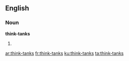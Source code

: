 ==English==

===Noun===
'''think-tanks'''

# {{plural of|think-tank}}

[[ar:think-tanks]]
[[fr:think-tanks]]
[[ku:think-tanks]]
[[ta:think-tanks]]